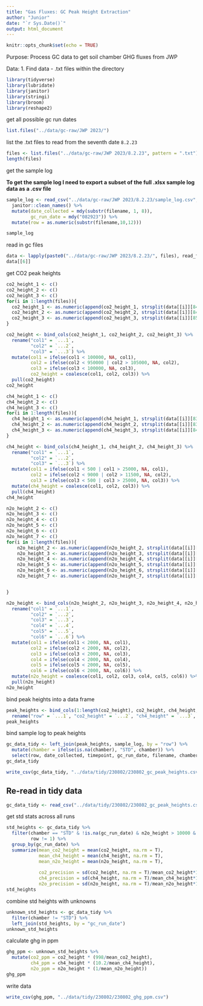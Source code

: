 ```yaml
---
title: "Gas Fluxes: GC Peak Height Extraction"
author: "Junior"
date: "`r Sys.Date()`"
output: html_document
---
```


```r
knitr::opts_chunk$set(echo = TRUE)
```

Purpose: Process GC data to get soil chamber GHG fluxes from JWP

Data:
1. Find data
  - .txt files within the directory


```r
library(tidyverse)
library(lubridate)
library(janitor)
library(stringi)
library(broom)
library(reshape2)
```

get all possible gc run dates

```r
list.files("../data/gc-raw/JWP 2023/")
```

list the .txt files to read from the seventh date `8.2.23`

```r
files <- list.files("../data/gc-raw/JWP 2023/8.2.23", pattern = ".txt")
length(files)
```

get the sample log

**To get the sample log I need to export a subset of the full .xlsx sample log data as a .csv file**

```r
sample_log <- read_csv("../data/gc-raw/JWP 2023/8.2.23/sample_log.csv", na = c("N/a", "<NA>")) %>% 
  janitor::clean_names() %>% 
  mutate(date_collected = mdy(substr(filename, 1, 8)),
         gc_run_date = mdy("082923")) %>% 
  mutate(row = as.numeric(substr(filename,10,12)))

```

```r
sample_log
```

read in gc files

```r
data <- lapply(paste0("../data/gc-raw/JWP 2023/8.2.23/", files), read_fwf)
data[[6]]
```

get CO2 peak heights

```r
co2_height_1 <- c()
co2_height_2 <- c()
co2_height_3 <- c()
for(i in 1:length(files)){
  co2_height_1 <- as.numeric(append(co2_height_1, strsplit(data[[i]][84,]$X1, "\t")[[1]][6]))
  co2_height_2 <- as.numeric(append(co2_height_2, strsplit(data[[i]][84,]$X1, "\t")[[1]][6]))
  co2_height_3 <- as.numeric(append(co2_height_3, strsplit(data[[i]][85,]$X1, "\t")[[1]][6])) 
}

co2_height <- bind_cols(co2_height_1, co2_height_2, co2_height_3) %>% 
  rename("col1" = `...1`,
         "col2" = `...2`,
         "col3" = `...3`) %>% 
  mutate(col1 = ifelse(col1 < 100000, NA, col1),
         col2 = ifelse(col2 < 950000 | col2 > 105000, NA, col2),
         col3 = ifelse(col3 < 100000, NA, col3),
         co2_height = coalesce(col1, col2, col3)) %>% 
  pull(co2_height)
co2_height
```


```r
ch4_height_1 <- c()
ch4_height_2 <- c()
ch4_height_3 <- c()
for(i in 1:length(files)){
  ch4_height_1 <- as.numeric(append(ch4_height_1, strsplit(data[[i]][83,]$X1, "\t")[[1]][6]))
  ch4_height_2 <- as.numeric(append(ch4_height_2, strsplit(data[[i]][83,]$X1, "\t")[[1]][6]))
  ch4_height_3 <- as.numeric(append(ch4_height_3, strsplit(data[[i]][84,]$X1, "\t")[[1]][6]))
}

ch4_height <- bind_cols(ch4_height_1, ch4_height_2, ch4_height_3) %>% 
  rename("col1" = `...1`,
         "col2" = `...2`,
         "col3" = `...3`) %>% 
  mutate(col1 = ifelse(col1 < 500 | col1 > 25000, NA, col1),
         col2 = ifelse(col2 < 9000 | col2 > 11500, NA, col2),
         col3 = ifelse(col3 < 500 | col3 > 25000, NA, col3)) %>% 
  mutate(ch4_height = coalesce(col1, col2, col3)) %>% 
  pull(ch4_height)
ch4_height
```

```r
n2o_height_2 <- c()
n2o_height_3 <- c()
n2o_height_4 <- c()
n2o_height_5 <- c()
n2o_height_6 <- c()
n2o_height_7 <- c()
for(i in 1:length(files)){
    n2o_height_2 <- as.numeric(append(n2o_height_2, strsplit(data[[i]][93,]$X1, "\t")[[1]][6]))
    n2o_height_3 <- as.numeric(append(n2o_height_3, strsplit(data[[i]][94,]$X1, "\t")[[1]][6]))
    n2o_height_4 <- as.numeric(append(n2o_height_4, strsplit(data[[i]][95,]$X1, "\t")[[1]][6]))
    n2o_height_5 <- as.numeric(append(n2o_height_5, strsplit(data[[i]][96,]$X1, "\t")[[1]][6]))
    n2o_height_6 <- as.numeric(append(n2o_height_6, strsplit(data[[i]][97,]$X1, "\t")[[1]][6]))
    n2o_height_7 <- as.numeric(append(n2o_height_7, strsplit(data[[i]][98,]$X1, "\t")[[1]][6]))


}

n2o_height <- bind_cols(n2o_height_2, n2o_height_3, n2o_height_4, n2o_height_5, n2o_height_6, n2o_height_7) %>% 
  rename("col1" = `...1`,
         "col2" = `...2`,
         "col3" = `...3`,
         "col4" = `...4`,
         "col5" = `...5`,
         "col6" = `...6`) %>% 
  mutate(col1 = ifelse(col1 < 2000, NA, col1),
         col2 = ifelse(col2 < 2000, NA, col2),
         col3 = ifelse(col3 < 2000, NA, col3),
         col4 = ifelse(col4 < 2000, NA, col4),
         col5 = ifelse(col5 < 2000, NA, col5),
         col6 = ifelse(col6 < 2000, NA, col6)) %>% 
  mutate(n2o_height = coalesce(col1, col2, col3, col4, col5, col6)) %>% 
  pull(n2o_height)
n2o_height
```

bind peak heights into a data frame

```r
peak_heights <- bind_cols(1:length(co2_height), co2_height, ch4_height, n2o_height) %>% 
  rename("row" = `...1`, "co2_height" = `...2`, "ch4_height" = `...3`, "n2o_height" = `...4`)
peak_heights
```

bind sample log to peak heights

```r
gc_data_tidy <- left_join(peak_heights, sample_log, by = "row") %>% 
  mutate(chamber = ifelse(is.na(chamber), "STD", chamber)) %>% 
  select(row, date_collected, timepoint, gc_run_date, filename, chamber, 2, 3, 4)
gc_data_tidy
```


```r
write_csv(gc_data_tidy, "../data/tidy/230802/230802_gc_peak_heights.csv")
```

## Re-read in tidy data

```r
gc_data_tidy <- read_csv("../data/tidy/230802/230802_gc_peak_heights.csv")
```

get std stats across all runs

```r
std_heights <- gc_data_tidy %>% 
  filter(chamber == "STD" & !is.na(gc_run_date) & n2o_height > 10000 & n2o_height < 15000 & ch4_height > 8000,
         row != 1) %>% 
  group_by(gc_run_date) %>% 
  summarize(mean_co2_height = mean(co2_height, na.rm = T),
            mean_ch4_height = mean(ch4_height, na.rm = T),
            mean_n2o_height = mean(n2o_height, na.rm = T),
            
            co2_precision = sd(co2_height, na.rm = T)/mean_co2_height*100,
            ch4_precision = sd(ch4_height, na.rm = T)/mean_ch4_height*100,
            n2o_precision = sd(n2o_height, na.rm = T)/mean_n2o_height*100) 
std_heights
```

combine std heights with unknowns

```r
unknown_std_heights <- gc_data_tidy %>% 
  filter(chamber != "STD") %>% 
  left_join(std_heights, by = "gc_run_date")
unknown_std_heights
```

calculate ghg in ppm

```r
ghg_ppm <- unknown_std_heights %>% 
  mutate(co2_ppm = co2_height * (998/mean_co2_height),
         ch4_ppm = ch4_height * (10.2/mean_ch4_height),
         n2o_ppm = n2o_height * (1/mean_n2o_height))
ghg_ppm
```

write data

```r
write_csv(ghg_ppm, "../data/tidy/230802/230802_ghg_ppm.csv")
```


